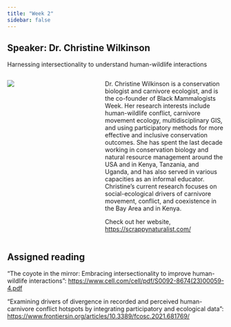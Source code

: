 ```yaml
---
title: "Week 2"
sidebar: false
---
```


## Speaker: Dr. Christine Wilkinson

[Harnessing intersectionality to understand human-wildlife interactions]{.custom-subtitle}

::: columns
::: {.column width="35%"}
![](/img/ChristineWilkinson.JPG)
:::

::: {.column width="5%"}
:::

::: {.column width="60%"}
Dr. Christine Wilkinson is a conservation biologist and carnivore ecologist, and is the co-founder of Black Mammalogists Week. Her research interests include human-wildlife conflict, carnivore movement ecology, multidisciplinary GIS, and using participatory methods for more effective and inclusive conservation outcomes. She has spent the last decade working in conservation biology and natural resource management around the USA and in Kenya, Tanzania, and Uganda, and has also served in various capacities as an informal educator. Christine's current research focuses on social-ecological drivers of carnivore movement, conflict, and coexistence in the Bay Area and in Kenya.

Check out her website, [https://scrappynaturalist.com/](https://www.scrappynaturalist.com/)
:::
:::

## Assigned reading

"The coyote in the mirror: Embracing intersectionality to improve human-wildlife interactions": <https://www.cell.com/cell/pdf/S0092-8674(23)00059-4.pdf>

"Examining drivers of divergence in recorded and perceived human-carnivore conflict hotspots by integrating participatory and ecological data": <https://www.frontiersin.org/articles/10.3389/fcosc.2021.681769/>
